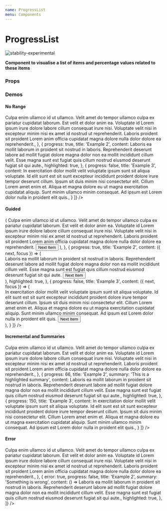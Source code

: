 ```yaml
---
name: ProgressList
menu: Components
---
```




# ProgressList

![stability-experimental](https://img.shields.io/badge/stability-experimental-orange.svg)

**Component to visualise a list of items and percentage values related to these items**

### Props

<PropsTable of={ProgressList} />

### Demos

#### **No Range**

<Playground>
  <ProgressList
    items={[
      {
        progress: 0,
        title: 'Example 1',
        content: <Typography>Culpa enim ullamco id ut ullamco. Velit amet do tempor ullamco culpa ex pariatur cupidatat laborum. Est velit et dolor anim ea. Voluptate id Lorem ipsum irure dolore labore cillum consequat irure nisi. Voluptate velit nisi in excepteur minim nisi ex amet id nostrud ut reprehenderit. Laboris proident sit proident Lorem anim officia cupidatat magna dolore nulla dolor dolore ea reprehenderit.</Typography>,
      },
      {
        progress: true,
        title: 'Example 2',
        content: <Typography>Laboris ea mollit laborum in proident sit nostrud in laboris. Reprehenderit deserunt labore ad mollit fugiat dolore magna dolor non ea mollit incididunt cillum velit. Esse magna sunt est fugiat quis cillum nostrud eiusmod deserunt fugiat sit qui aute.</Typography>,
        highlighted: true,
      },
      {
        progress: false,
        title: 'Example 3',
        content: <Typography>In exercitation dolor mollit velit voluptate ipsum sunt sit aliqua voluptate. Id elit sunt est sit sunt excepteur incididunt proident dolore irure tempor deserunt cillum. Ipsum sit duis minim nisi consectetur elit. Cillum Lorem amet enim et. Aliqua et magna dolore eu ut magna exercitation cupidatat aliquip. Sunt minim ullamco minim consequat. Ad ipsum est Lorem dolor nulla in proident elit quis.</Typography>,
      }
    ]}
  />
</Playground>


#### **Guided**

<Playground>
  <ProgressList
    guided
    items={[
      {
        progress: 0,
        title: 'Example 1',
        content: ({ next }) => (
          <Fragment>
            <Typography>
              Culpa enim ullamco id ut ullamco. Velit amet do tempor ullamco culpa ex pariatur cupidatat laborum. Est velit et dolor anim ea. Voluptate id Lorem ipsum irure dolore labore cillum consequat irure nisi. Voluptate velit nisi in excepteur minim nisi ex amet id nostrud ut reprehenderit. Laboris proident sit proident Lorem anim officia cupidatat magna dolore nulla dolor dolore ea reprehenderit.
            </Typography>
            <button onClick={next}>Next Item</button>
          </Fragment>
        ),
      },
      {
        progress: true,
        title: 'Example 2',
        content: ({ next, focus }) => (
          <div>
            <Typography >
              Laboris ea mollit laborum in proident sit nostrud in laboris. Reprehenderit deserunt labore ad mollit fugiat dolore magna dolor non ea mollit incididunt cillum velit. Esse magna sunt est fugiat quis cillum nostrud eiusmod deserunt fugiat sit qui aute.
            </Typography>
            <button onClick={next} ref={focus}>Next Item</button>
          </div>
        ),
        highlighted: true,
      },
      {
        progress: false,
        title: 'Example 3',
        content: ({ next, focus }) => (
          <div>
            <Typography>
              In exercitation dolor mollit velit voluptate ipsum sunt sit aliqua voluptate. Id elit sunt est sit sunt excepteur incididunt proident dolore irure tempor deserunt cillum. Ipsum sit duis minim nisi consectetur elit. Cillum Lorem amet enim et. Aliqua et magna dolore eu ut magna exercitation cupidatat aliquip. Sunt minim ullamco minim consequat. Ad ipsum est Lorem dolor nulla in proident elit quis.
            </Typography>
            <button onClick={next} ref={focus}>Next Item</button>
          </div>
        ),
      }
    ]}
  />
</Playground>

#### **Incremental and Summaries**

<Playground>
  <ProgressList
    range
    items={[
      {
        progress: 0,
        title: 'Example 1',
        summary: 'This is a basic summary',
        content: <Typography>Culpa enim ullamco id ut ullamco. Velit amet do tempor ullamco culpa ex pariatur cupidatat laborum. Est velit et dolor anim ea. Voluptate id Lorem ipsum irure dolore labore cillum consequat irure nisi. Voluptate velit nisi in excepteur minim nisi ex amet id nostrud ut reprehenderit. Laboris proident sit proident Lorem anim officia cupidatat magna dolore nulla dolor dolore ea reprehenderit.</Typography>,
      },
      {
        progress: 66,
        title: 'Example 2',
        summary: 'This is a highlighted summary',
        content: <Typography>Laboris ea mollit laborum in proident sit nostrud in laboris. Reprehenderit deserunt labore ad mollit fugiat dolore magna dolor non ea mollit incididunt cillum velit. Esse magna sunt est fugiat quis cillum nostrud eiusmod deserunt fugiat sit qui aute.</Typography>,
        highlighted: true,
      },
      {
        progress: 150,
        title: 'Example 3',
        content: <Typography>In exercitation dolor mollit velit voluptate ipsum sunt sit aliqua voluptate. Id elit sunt est sit sunt excepteur incididunt proident dolore irure tempor deserunt cillum. Ipsum sit duis minim nisi consectetur elit. Cillum Lorem amet enim et. Aliqua et magna dolore eu ut magna exercitation cupidatat aliquip. Sunt minim ullamco minim consequat. Ad ipsum est Lorem dolor nulla in proident elit quis.</Typography>,
      }
    ]}
  />
</Playground>


#### **Error**

<Playground>
  <ProgressList
    items={[
      {
        progress: 0,
        title: 'Example 1',
        content: () => <Typography>Culpa enim ullamco id ut ullamco. Velit amet do tempor ullamco culpa ex pariatur cupidatat laborum. Est velit et dolor anim ea. Voluptate id Lorem ipsum irure dolore labore cillum consequat irure nisi. Voluptate velit nisi in excepteur minim nisi ex amet id nostrud ut reprehenderit. Laboris proident sit proident Lorem anim officia cupidatat magna dolore nulla dolor dolore ea reprehenderit.</Typography>,
      },
      {
        error: true,
        progress: false,
        title: 'Example 2',
        summary: 'Something is wrong',
        content: () => <Typography>Laboris ea mollit laborum in proident sit nostrud in laboris. Reprehenderit deserunt labore ad mollit fugiat dolore magna dolor non ea mollit incididunt cillum velit. Esse magna sunt est fugiat quis cillum nostrud eiusmod deserunt fugiat sit qui aute.</Typography>,
        highlighted: true,
      },
    ]}
  />
</Playground>